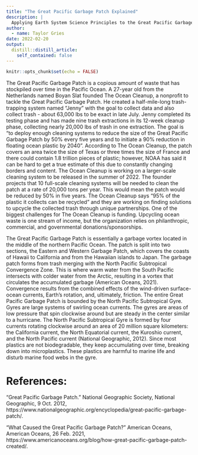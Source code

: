 ```yaml
---
title: "The Great Pacific Garbage Patch Explained"
description: |
  Applying Earth System Science Principles to the Great Pacific Garbage Patch.
author:
  - name: Taylor Gries
date: 2022-02-20
output:
  distill::distill_article:
    self_contained: false
---
```



```r
knitr::opts_chunk$set(echo = FALSE)
```

  The Great Pacific Garbage Patch is a copious amount of waste that has stockpiled over time in the Pacific Ocean. A 27-year old from the Netherlands named Boyan Slat founded The Ocean Cleanup, a nonprofit to tackle the Great Pacific Garbage Patch. He created a half-mile-long trash-trapping system named "Jenny" with the goal to collect data and also collect trash - about 63,000 lbs to be exact in late July. Jenny completed its testing phase and has made nine trash extractions in its 12-week cleanup phase, collecting nearly 20,000 lbs of trash in one extraction. The goal is “to deploy enough cleaning systems to reduce the size of the Great Pacific Garbage Patch by 50% every five years and to initiate a 90% reduction in floating ocean plastic by 2040”. According to The Ocean Cleanup, the patch covers an area twice the size of Texas or three times the size of France and there could contain 1.8 trillion pieces of plastic; however, NOAA has said it can be hard to get a true estimate of this due to constantly changing borders and content. The Ocean Cleanup is working on a larger-scale cleaning system to be released in the summer of 2022. The founder projects that 10 full-scale cleaning systems will be needed to clean the patch at a rate of 20,000 tons per year. This would mean the patch would be reduced by 50% in five years. The Ocean Cleanup says “95% of the plastic it collects can be recycled” and they are working on finding solutions to upcycle the collected trash through unique partnerships. One of the biggest challenges for The Ocean Cleanup is funding. Upcycling ocean waste is one stream of income, but the organization relies on philanthropic, commercial, and governmental donations/sponsorships.

  The Great Pacific Garbage Patch is essentially a garbage vortex located in the middle of the northern Pacific Ocean. The patch is split into two sections, the Eastern and Western Garbage Patch, which covers the coasts of Hawaii to California and from the Hawaiian islands to Japan. The garbage patch forms from trash merging with the North Pacific Subtropical Convergence Zone. This is where warm water from the South Pacific intersects with colder water from the Arctic, resulting in a vortex that circulates the accumulated garbage (American Oceans, 2021).  Convergence results from the combined effects of the wind-driven surface-ocean currents, Earth's rotation, and, ultimately, friction. The entire Great Pacific Garbage Patch is bounded by the North Pacific Subtropical Gyre. Gyres are large systems of swirling ocean currents. The gyres are areas of low pressure that spin clockwise around but are steady in the center similar to a hurricane. The North Pacific Subtropical Gyre is formed by four currents rotating clockwise around an area of 20 million square kilometers: the California current, the North Equatorial current, the Kuroshio current, and the North Pacific current (National Geographic, 2012). Since most plastics are not biodegradable, they keep accumulating over time, breaking down into microplastics. These plastics are harmful to marine life and disturb marine food webs in the gyre.

# References:

“Great Pacific Garbage Patch.” National Geographic Society, National Geographic, 9 Oct. 2012, https://www.nationalgeographic.org/encyclopedia/great-pacific-garbage-patch/.

“What Caused the Great Pacific Garbage Patch?” American Oceans, American Oceans, 26 Feb. 2021, https://www.americanoceans.org/blog/how-great-pacific-garbage-patch-created/. 




